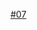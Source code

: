 {{Routemap|title=武汉轨道交通7号线|title-bg={{武汉地铁颜色|7|s}}|title-color=white|inline=<includeonly>1</includeonly>|footnote=*：段内设有7、8号线联络线|map=
uextENDEa
uextBHF~~ ~~'''[[黄陂广场站|黄陂广场]]'''
uextBHF~~ ~~'''[[百泰路站|百泰路]]'''
uexhtSTRe
uexhBHF~~ ~~'''[[北车基地站|北车基地]]'''
uexYRDeq\uexhSTRaq\uexhABZgr\\~~ ~~ ~~[[前川车辆段]]
uexhBHF~~ ~~'''{{站|余彭塆}}'''(预留)
uexhBHF~~ ~~'''{{站|横店||武汉地铁}}'''
uexhBHF~~ ~~'''[[临空北路站|临空北路]]'''
uexhBHF~~ ~~'''[[天阳路站|天阳路]]'''
uexhtSTRa
uextBHF~~ ~~'''[[腾龙大道站|腾龙大道]]'''
uextINT~~ ~~'''[[巨龙大道站|巨龙大道]]''' {{武汉地铁路线标志|2|blink}}
uextBHF~~ ~~'''{{站|汤云海}}'''
WASSERq\uextKRZW\WASSERq~~ ~~ ~~府河
uextBHF~~ ~~'''[[马池站|马池]]'''
utINT~~ ~~'''{{站|园博园北}}''' {{武汉地铁路线标志|6|blink}}
utBHF~~ ~~'''{{站|园博园||武汉地铁}}'''
uYRDeq\utSTRaq\utABZgr\\~~ ~~ ~~[[长丰停车场]]
utBHF~~ ~~'''[[常码头站|常码头]]'''
utINT~~ ~~'''[[武汉商务区站|武汉商务区]]''' {{武汉地铁路线标志|3|blink}}
utINT~~ ~~'''[[王家墩东站|王家墩东]]''' {{武汉地铁路线标志|2|blink}}
\utBHF\~~ ~~'''{{站|取水楼}}'''
utINT~~ ~~'''[[香港路站|香港路]]''' {{武汉地铁路线标志|3|blink}} {{武汉地铁路线标志|6|blink}}
utINT~~ ~~'''{{站|三阳路}}''' {{武汉地铁路线标志|1|blink}}
WASSERq\utKRZW\WASSERq~~ ~~ ~~[[长江]]
utINT~~ ~~'''[[徐家棚站|徐家棚]]''' {{武汉地铁路线标志|5|blink}} {{武汉地铁路线标志|8|blink}} 
utBHF~~ ~~'''[[湖北大学站|湖北大学]]'''
utBHF~~ ~~'''[[新河街站|新河街]]'''
utINT~~ ~~'''[[螃蟹岬站|螃蟹岬]]''' {{武汉地铁路线标志|2|blink}}
utBHF~~ ~~'''[[小东门站|小东门]]'''
utINT~~ ~~[[File:China Railways.svg|14px]]'''[[武昌火车站 (武汉地铁)|武昌火车站]]''' {{武汉地铁路线标志|4|blink}}
\utBHF\~~ ~~'''[[瑞安街站|瑞安街]]'''
\utBHF\~~ ~~'''[[建安街站|建安街]]'''
\utBHF\~~ ~~'''{{站|湖工大}}'''
\utBHF\~~ ~~'''{{站|板桥||武汉地铁}}'''
utSTRc2\utABZg3\
utSTR+1e\utSTR!~utSTRc4\
uSTRl\utKRZ\uYRDaq~~ ~~ ~~[[野芷湖车辆段]]*
utINT~~ ~~'''[[野芷湖站|野芷湖]]''' {{武汉地铁路线标志|8|blink}}
utBHF~~ ~~'''[[新路村站|新路村]]'''
utBHF~~ ~~'''{{站|大花岭||武汉地铁}}'''
utBHF~~ ~~'''[[江夏客厅站|江夏客厅]]'''
utBHF~~ ~~'''[[谭鑫培公园站|谭鑫培公园]]'''
utBHF~~ ~~'''[[北华街站|北华街]]'''
utBHF~~ ~~'''[[纸坊大街站|纸坊大街]]'''
\\utABZgl\utSTReq\uYRDaq~~ ~~ ~~[[纸坊停车场]]
utBHF~~ ~~'''{{站|青龙山地铁小镇}}'''
utENDEe
}}<noinclude>
{{Rdt intro|[[武汉轨道交通7号线]]}}
[[Category:武汉地铁RDT|#07]]
</noinclude>